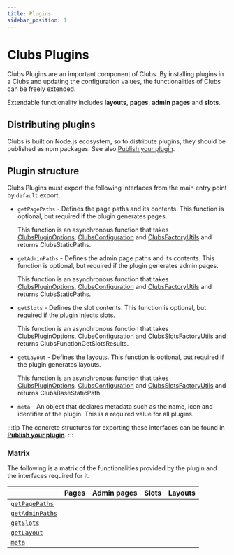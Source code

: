 ```yaml
---
title: Plugins
sidebar_position: 1
---
```


# Clubs Plugins

Clubs Plugins are an important component of Clubs. By installing plugins in a Clubs and updating the configuration values, the functionalities of Clubs can be freely extended.

Extendable functionality includes **layouts**, **pages**, **admin pages** and **slots**.

## Distributing plugins

Clubs is built on Node.js ecosystem, so to distribute plugins, they should be published as npm packages. See also [Publish your plugin](../guides/publish.md).

## Plugin structure

Clubs Plugins must export the following interfaces from the main entry point by `default` export.

- `getPagePaths` - Defines the page paths and its contents. This function is optional, but required if the plugin generates pages.

  This function is an asynchronous function that takes [ClubsPluginOptions](../reference/plugin-options.md), [ClubsConfiguration](../reference/configuration.md) and [ClubsFactoryUtils](../reference/utils.md#clubsfactoryutils) and returns ClubsStaticPaths.

- `getAdminPaths` - Defines the admin page paths and its contents. This function is optional, but required if the plugin generates admin pages.

  This function is an asynchronous function that takes [ClubsPluginOptions](../reference/plugin-options.md), [ClubsConfiguration](../reference/configuration.md) and [ClubsFactoryUtils](../reference/utils.md#clubsfactoryutils) and returns ClubsStaticPaths.

- `getSlots` - Defines the slot contents. This function is optional, but required if the plugin injects slots.

  This function is an asynchronous function that takes [ClubsPluginOptions](../reference/plugin-options.md), [ClubsConfiguration](../reference/configuration.md) and [ClubsSlotsFactoryUtils](../reference/utils.md#clubsslotsfactoryutils) and returns ClubsFunctionGetSlotsResults.

- `getLayout` - Defines the layouts. This function is optional, but required if the plugin generates layouts.

  This function is an asynchronous function that takes [ClubsPluginOptions](../reference/plugin-options.md), [ClubsConfiguration](../reference/configuration.md) and [ClubsSlotsFactoryUtils](../reference/utils.md#clubsslotsfactoryutils) and returns ClubsBaseStaticPath.

- `meta` - An object that declares metadata such as the name, icon and identifier of the plugin. This is a required value for all plugins.

:::tip
The concrete structures for exporting these interfaces can be found in [**Publish your plugin**](../guides/publish.md).
:::

### Matrix

The following is a matrix of the functionalities provided by the plugin and the interfaces required for it.



|                                                   | Pages        | Admin pages  | Slots        | Layouts      |
| ------------------------------------------------- | ------------ | ------------ | ------------ | ------------ |
| [`getPagePaths`](../guides/plugin#getpagepaths)   | <Required /> | <Optional /> | <Optional /> | <Optional /> |
| [`getAdminPaths`](../guides/plugin#getadminpaths) | <Optional /> | <Required /> | <Optional /> | <Optional /> |
| [`getSlots`](../guides/plugin#getslots)           | <Optional /> | <Optional /> | <Required /> | <Optional /> |
| [`getLayout`](../guides/plugin#getlayout)         | <Optional /> | <Optional /> | <Optional /> | <Required /> |
| [`meta`](../guides/plugin#meta)                   | <Required /> | <Required /> | <Required /> | <Required /> |
